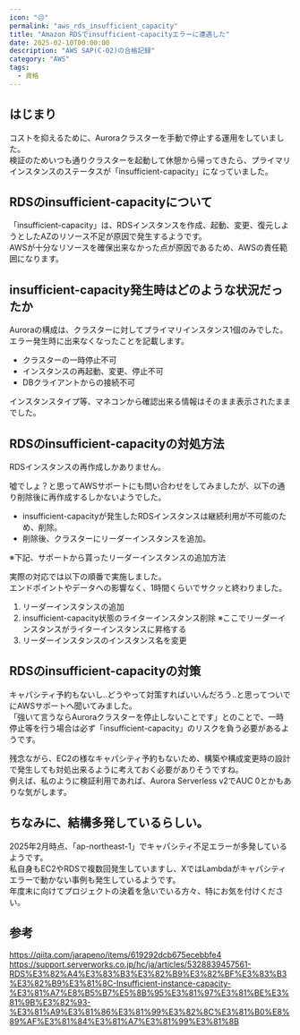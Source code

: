 ```yaml
---
icon: "😥"
permalink: "aws_rds_insufficient_capacity"
title: "Amazon RDSでinsufficient-capacityエラーに遭遇した"
date: 2025-02-10T00:00:00
description: "AWS SAP(C-02)の合格記録"
category: "AWS"
tags:
  - 資格
---
```


## はじまり
コストを抑えるために、Auroraクラスターを手動で停止する運用をしていました。  
検証のためいつも通りクラスターを起動して休憩から帰ってきたら、プライマリインスタンスのステータスが「insufficient-capacity」になっていました。  

## RDSのinsufficient-capacityについて
「insufficient-capacity」は、RDSインスタンスを作成、起動、変更、復元しようとしたAZのリソース不足が原因で発生するようです。  
AWSが十分なリソースを確保出来なかった点が原因であるため、AWSの責任範囲になります。  
<ExLinkCard title="Amazon RDS で利用可能な DB インスタンスが不足している" url="https://docs.aws.amazon.com/ja_jp/AmazonRDS/latest/UserGuide/CHAP_Troubleshooting.html#CHAP_Troubleshooting.Capacity" />

## insufficient-capacity発生時はどのような状況だったか
Auroraの構成は、クラスターに対してプライマリインスタンス1個のみでした。  
エラー発生時に出来なくなったことを記載します。  
- クラスターの一時停止不可
- インスタンスの再起動、変更、停止不可
- DBクライアントからの接続不可  

インスタンスタイプ等、マネコンから確認出来る情報はそのまま表示されたままでした。  

## RDSのinsufficient-capacityの対処方法
RDSインスタンスの再作成しかありません。  

噓でしょ？と思ってAWSサポートにも問い合わせをしてみましたが、以下の通り削除後に再作成するしかないようでした。  
- insufficient-capacityが発生したRDSインスタンスは継続利用が不可能のため、削除。  
- 削除後、クラスターにリーダーインスタンスを追加。  

※下記、サポートから貰ったリーダーインスタンスの追加方法  
<ExLinkCard title="DB クラスターに Aurora レプリカを追加する" url="https://docs.aws.amazon.com/ja_jp/AmazonRDS/latest/AuroraUserGuide/aurora-replicas-adding.html" />

実際の対応では以下の順番で実施しました。  
エンドポイントやデータへの影響なく、1時間くらいでサクッと終わりました。  
1. リーダーインスタンスの追加  
1. insufficient-capacity状態のライターインスタンス削除 ※ここでリーダーインスタンスがライターインスタンスに昇格する
1. リーダーインスタンスのインスタンス名を変更

## RDSのinsufficient-capacityの対策
キャパシティ予約もないし..どうやって対策すればいいんだろう..と思ってついでにAWSサポートへ聞いてみました。  
「強いて言うならAuroraクラスターを停止しないことです」とのことで、一時停止等を行う場合は必ず「insufficient-capacity」のリスクを負う必要があるようです。  

残念ながら、EC2の様なキャパシティ予約もないため、構築や構成変更時の設計で発生しても対処出来るように考えておく必要がありそうですね。  
例えば、私のように検証利用であれば、Aurora Serverless v2でAUC 0とかもありな気がします。  
<ExLinkCard url="https://aws.amazon.com/jp/about-aws/whats-new/2024/11/amazon-aurora-serverless-v2-scaling-zero-capacity/" />

## ちなみに、結構多発しているらしい。
2025年2月時点、「ap-northeast-1」でキャパシティ不足エラーが多発しているようです。  
私自身もEC2やRDSで複数回発生していますし、XではLambdaがキャパシティエラーで動かない事例も発生しているようです。  
年度末に向けてプロジェクトの決着を急いでいる方々、特にお気を付けください。  

## 参考
https://qiita.com/jarapeno/items/619292dcb675ecebbfe4  
https://support.serverworks.co.jp/hc/ja/articles/5328839457561-RDS%E3%82%A4%E3%83%B3%E3%82%B9%E3%82%BF%E3%83%B3%E3%82%B9%E3%81%8C-Insufficient-instance-capacity-%E3%81%A7%E8%B5%B7%E5%8B%95%E3%81%97%E3%81%BE%E3%81%9B%E3%82%93-%E3%81%A9%E3%81%86%E3%81%99%E3%82%8C%E3%81%B0%E8%89%AF%E3%81%84%E3%81%A7%E3%81%99%E3%81%8B  

